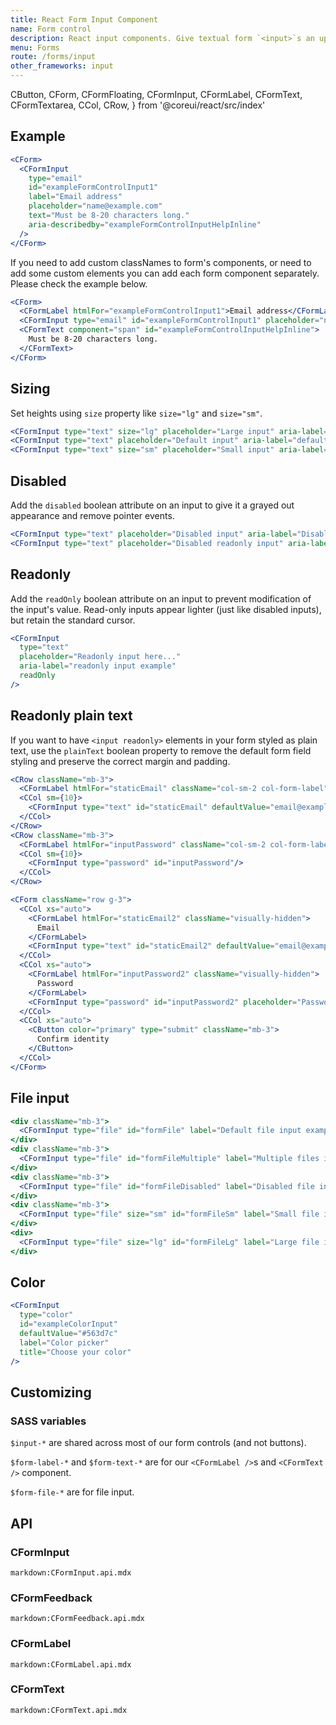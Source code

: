 ```yaml
---
title: React Form Input Component
name: Form control
description: React input components. Give textual form `<input>`s an upgrade with custom styles, sizing, focus states, validation, and more.
menu: Forms
route: /forms/input
other_frameworks: input
---
```


  CButton,
  CForm,
  CFormFloating,
  CFormInput,
  CFormLabel,
  CFormText,
  CFormTextarea,
  CCol,
  CRow,
} from '@coreui/react/src/index'

## Example

```jsx preview
<CForm>
  <CFormInput
    type="email"
    id="exampleFormControlInput1"
    label="Email address"
    placeholder="name@example.com"
    text="Must be 8-20 characters long."
    aria-describedby="exampleFormControlInputHelpInline"
  />
</CForm>
```

If you need to add custom classNames to form's components, or need to add some custom elements you can add each form component separately. Please check the example below.

```jsx
<CForm>
  <CFormLabel htmlFor="exampleFormControlInput1">Email address</CFormLabel>
  <CFormInput type="email" id="exampleFormControlInput1" placeholder="name@example.com" aria-describedby="exampleFormControlInputHelpInline" />
  <CFormText component="span" id="exampleFormControlInputHelpInline">
    Must be 8-20 characters long.
  </CFormText>
</CForm>
```

## Sizing

Set heights using `size` property like `size="lg"` and `size="sm"`.

```jsx preview
<CFormInput type="text" size="lg" placeholder="Large input" aria-label="lg input example"/>
<CFormInput type="text" placeholder="Default input" aria-label="default input example"/>
<CFormInput type="text" size="sm" placeholder="Small input" aria-label="sm input example"/>
```

## Disabled

Add the `disabled` boolean attribute on an input to give it a grayed out appearance and remove pointer events.

```jsx preview
<CFormInput type="text" placeholder="Disabled input" aria-label="Disabled input example" disabled/>
<CFormInput type="text" placeholder="Disabled readonly input" aria-label="Disabled input example" disabled readOnly/>
```

## Readonly

Add the `readOnly` boolean attribute on an input to prevent modification of the input's value. Read-only inputs appear lighter (just like disabled inputs), but retain the standard cursor.

```jsx preview
<CFormInput
  type="text"
  placeholder="Readonly input here..."
  aria-label="readonly input example"
  readOnly
/>
```

## Readonly plain text

If you want to have `<input readonly>` elements in your form styled as plain text, use the `plainText` boolean property to remove the default form field styling and preserve the correct margin and padding.

```jsx preview
<CRow className="mb-3">
  <CFormLabel htmlFor="staticEmail" className="col-sm-2 col-form-label">Email</CFormLabel>
  <CCol sm={10}>
    <CFormInput type="text" id="staticEmail" defaultValue="email@example.com" readOnly plainText/>
  </CCol>
</CRow>
<CRow className="mb-3">
  <CFormLabel htmlFor="inputPassword" className="col-sm-2 col-form-label">Password</CFormLabel>
  <CCol sm={10}>
    <CFormInput type="password" id="inputPassword"/>
  </CCol>
</CRow>
```

```jsx preview
<CForm className="row g-3">
  <CCol xs="auto">
    <CFormLabel htmlFor="staticEmail2" className="visually-hidden">
      Email
    </CFormLabel>
    <CFormInput type="text" id="staticEmail2" defaultValue="email@example.com" readOnly plainText />
  </CCol>
  <CCol xs="auto">
    <CFormLabel htmlFor="inputPassword2" className="visually-hidden">
      Password
    </CFormLabel>
    <CFormInput type="password" id="inputPassword2" placeholder="Password" />
  </CCol>
  <CCol xs="auto">
    <CButton color="primary" type="submit" className="mb-3">
      Confirm identity
    </CButton>
  </CCol>
</CForm>
```

## File input

<Example>

</Example>

```jsx preview
<div className="mb-3">
  <CFormInput type="file" id="formFile" label="Default file input example" />
</div>
<div className="mb-3">
  <CFormInput type="file" id="formFileMultiple" label="Multiple files input example" multiple />
</div>
<div className="mb-3">
  <CFormInput type="file" id="formFileDisabled" label="Disabled file input example" disabled />
</div>
<div className="mb-3">
  <CFormInput type="file" size="sm" id="formFileSm" label="Small file input example" />
</div>
<div>
  <CFormInput type="file" size="lg" id="formFileLg" label="Large file input example" />
</div>
```

## Color

```jsx preview
<CFormInput
  type="color"
  id="exampleColorInput"
  defaultValue="#563d7c"
  label="Color picker"
  title="Choose your color"
/>
```

## Customizing

### SASS variables

`$input-*` are shared across most of our form controls (and not buttons).

<ScssDocs file="_variables.scss" capture="form-input-variables" />

`$form-label-*` and `$form-text-*` are for our `<CFormLabel />`s and `<CFormText />` component.

<ScssDocs file="_variables.scss" capture="form-label-variables" />

<ScssDocs file="_variables.scss" capture="form-text-variables" />

`$form-file-*` are for file input.

<ScssDocs file="_variables.scss" capture="form-file-variables" />

## API

### CFormInput

`markdown:CFormInput.api.mdx`

### CFormFeedback

`markdown:CFormFeedback.api.mdx`

### CFormLabel

`markdown:CFormLabel.api.mdx`

### CFormText

`markdown:CFormText.api.mdx`
